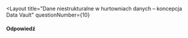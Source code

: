
<Layout
  title="Dane niestrukturalne w hurtowniach danych – koncepcja Data Vault"
  questionNumber={10}
>
#### Odpowiedź
</Layout>